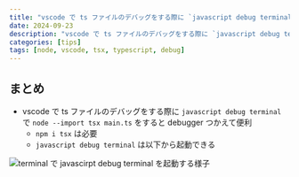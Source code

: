 ```yaml
---
title: "vscode で ts ファイルのデバッグをする際に `javascript debug terminal` で `node --import tsx main.ts` をすると便利"
date: 2024-09-23
description: "vscode で ts ファイルのデバッグをする際に `javascript debug terminal` で `node --import tsx main.ts` をすると便利"
categories: [tips]
tags: [node, vscode, tsx, typescript, debug]
---
```


## まとめ

- vscode で ts ファイルのデバッグをする際に `javascript debug terminal` で `node --import tsx main.ts` をすると debugger つかえて便利
  - `npm i tsx` は必要
  - `javascript debug terminal` は以下から起動できる

![terminal で javascirpt debug terminal を起動する様子](./debug-with-tsx.png)
